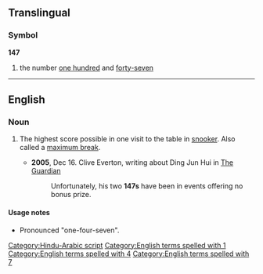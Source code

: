 ==Translingual==

===Symbol===
'''147'''

# the number [[one hundred]] and [[forty-seven]]

[[Category:Hindu-Arabic script]]

----

==English==

===Noun===
{{en-noun}}

# {{lb|en|snooker}} The highest score possible in one visit to the table in [[snooker]]. Also called a [[maximum break]].
#* '''2005''', Dec 16. Clive Everton, writing about Ding Jun Hui in [[w:The Guardian|The Guardian]]
#*: Unfortunately, his two '''147s''' have been in events offering no bonus prize.

====Usage notes====
* Pronounced "one-four-seven".

[[Category:English terms spelled with 1]]
[[Category:English terms spelled with 4]]
[[Category:English terms spelled with 7]]